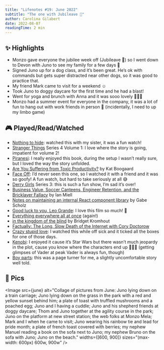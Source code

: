```yaml
---
title: "Lifenotes #19: June 2022"
subtitle: "The one with Jubileave 🌴"
author: Carolina Gilabert
date: 2022-08-07
readingTime: 2 min
---
```



## ✨ Highlights

- Monzo gave everyone the jubilee week off (Jubileave 🌴) so I went down to Devon with Juno to see my family for a few days 💛
- Signed Juno up for a dog class, and it’s been great. He’s ok with commands but gets super distracted near other dogs, so it was good to practice that.
- My friend Mark came to visit for a weekend ☺️
- Took Juno to doggy daycare for the first time and he had a blast!
- Went for yoga and brunch with Anna and it was sooo lovely 🧘🏼‍♀️
- Monzo had a summer event for everyone in the company, it was a lot of fun to hang out with work friends in person  🎉 (incidentally, I need to up my limbo game)

## 🎮 Played/Read/Watched

- [Nothing to hide](https://www.imdb.com/title/tt7489816/): watched this with my sister, it was a fun watch!
- [Stranger Things](https://www.imdb.com/title/tt4574334/) Series 4 Volume 1: I love where the story is going, impatient for volume 2!
- [Piranesi](https://uk.bookshop.org/books/piranesi-winner-of-the-women-s-prize-2021/9781526622433): I really enjoyed this book, during the setup I wasn’t really sure, but I loved the way the story unfolded.
- [Are You Suffering from Toxic Productivity?](https://paperform.co/blog/toxic-productivity/) by Kat Boogaard
- [Face Off](https://www.imdb.com/title/tt0119094/): I’d never seen this one, so I watched it with a friend and it was so goofy! A fun watch, but hard to take seriously at all 😅
- [Derry Girls](https://www.imdb.com/title/tt7120662/) Series 3: this is such a fun show, I’m sad it’s over!
- [Business Value, Soccer Canteens, Engineer Retention, and the Bricklayer Fallacy](https://zwischenzugs.com/2022/05/29/business-value-management-autonomy-and-engineer-retention/) by Ian Miell
- [Notes on maintaining an internal React component library](https://www.gabe.pizza/notes-on-component-libraries/) by Gabe Scholz
- [Good luck to you, Leo Grande](https://www.imdb.com/title/tt13352968/): I love this film so much! 💛
- [Everything everywhere all at once](https://www.imdb.com/title/tt6710474/) (again!)
- [in the kingdom of the blind](https://bridgetkromhout.com/blog/in-the-kingdom-of-the-blind/) by Bridget Kromhout
- [Factually: The Long, Slow Death of the Internet with Cory Doctorow](https://overcast.fm/+2t408mqdg)
- [Crazy stupid love](https://www.imdb.com/title/tt1570728/): I watched this while off sick and it ticked all the boxes for one of those days.
- [Kenobi](https://www.imdb.com/title/tt8466564/): I enjoyed it cause it’s Star Wars but there wasn’t much jeopardy in the plot, cause you know where the characters end up 🤷🏼‍♀️ (getting glimpses of Vader at peak Vader is always fun, though)
- [Boy parts](https://uk.bookshop.org/books/boy-parts/9781910312636): this was a page turner for me, a slightly uncomfortable story well told.

## 📸 Pics

<Image
    src={june}
    alt="Collage of pictures from June: Juno lying down on a train carriage; Juno lying down on the grass in the park with a red and yellow sunset behind him; a plate of toast with truffled mushrooms and a poached egg; Juno and I having a cuddle; Juno and his shepherd friends at doggy daycare; Thom and Juno together at the agility course in the park; Juno on the platform at new street station; the web folks at Monzo Mela; Mark and I when he came to visit; Juno wearing his rainbow tie and lead for pride month; a plate of french toast covered with berries; my nephew Manuel reading a book on the sofa next to Juno; my nephew Bruno on the sofa with Juno; Juno on the beach."
    widths={[600, 900]}
    sizes="(max-width: 600px) 600w, 900w"
/>